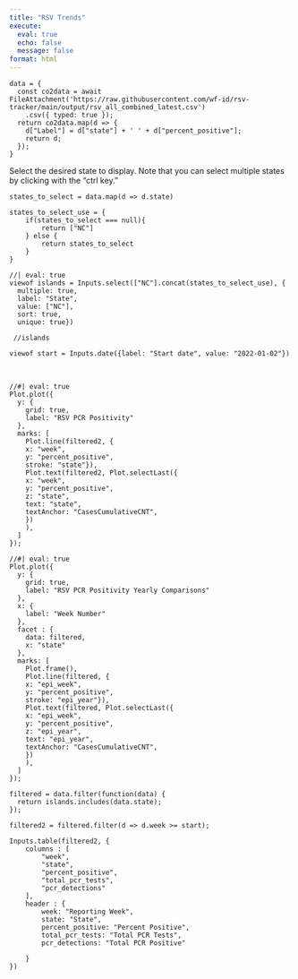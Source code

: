 ```yaml
---
title: "RSV Trends"
execute:
  eval: true
  echo: false
  message: false
format: html
---
```




```ojs
data = {
  const co2data = await FileAttachment('https://raw.githubusercontent.com/wf-id/rsv-tracker/main/output/rsv_all_combined_latest.csv')
    .csv({ typed: true });
  return co2data.map(d => { 
    d["Label"] = d["state"] + ' ' + d["percent_positive"];
    return d; 
  });
}
```



:::: {.grid}

::: {.g-col-12 .g-col-md-6}

Select the desired state to display. Note that you can select multiple states by clicking with the "ctrl key."

```ojs
states_to_select = data.map(d => d.state)
```

```ojs
states_to_select_use = {
    if(states_to_select === null){
        return ["NC"]
    } else {
        return states_to_select
    }
}
```



```ojs
//| eval: true
viewof islands = Inputs.select(["NC"].concat(states_to_select_use), {
  multiple: true, 
  label: "State", 
  value: ["NC"],
  sort: true, 
  unique: true})
  
 //islands
```

:::

::: {.g-col-12 .g-col-md-6}

```ojs
viewof start = Inputs.date({label: "Start date", value: "2022-01-02"})
```
:::

::::

<br>


```ojs
//#| eval: true
Plot.plot({
  y: {
    grid: true,
    label: "RSV PCR Positivity"
  },
  marks: [
    Plot.line(filtered2, {
    x: "week", 
    y: "percent_positive", 
    stroke: "state"}),
    Plot.text(filtered2, Plot.selectLast({
    x: "week",
    y: "percent_positive",
    z: "state",
    text: "state",
    textAnchor: "CasesCumulativeCNT",
    })
    ),
  ]
});
```


```ojs
//#| eval: true
Plot.plot({
  y: {
    grid: true,
    label: "RSV PCR Positivity Yearly Comparisons"
  },
  x: {
    label: "Week Number"
  },
  facet : {
    data: filtered,
    x: "state"
  },
  marks: [
    Plot.frame(),
    Plot.line(filtered, {
    x: "epi_week", 
    y: "percent_positive", 
    stroke: "epi_year"}),
    Plot.text(filtered, Plot.selectLast({
    x: "epi_week",
    y: "percent_positive",
    z: "epi_year",
    text: "epi_year",
    textAnchor: "CasesCumulativeCNT",
    })
    ),
  ]
});
```


```ojs
filtered = data.filter(function(data) {
  return islands.includes(data.state);
});
```

```ojs
filtered2 = filtered.filter(d => d.week >= start);
```


```ojs
Inputs.table(filtered2, {
    columns : [
        "week",
        "state",
        "percent_positive",
        "total_pcr_tests",
        "pcr_detections"
    ],
    header : {
        week: "Reporting Week",
        state: "State",
        percent_positive: "Percent Positive",
        total_pcr_tests: "Total PCR Tests",
        pcr_detections: "Total PCR Positive"

    }
})
```

